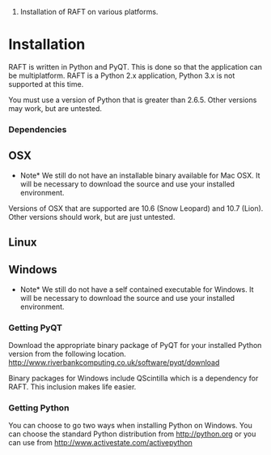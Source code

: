 #Installation of RAFT on various platforms.

= Installation =

RAFT is written in Python and PyQT. This is done so that the application can be multiplatform. RAFT is a Python 2.x application, Python 3.x is not supported at this time. 

You must use a version of Python that is greater than 2.6.5. Other versions may work, but are untested.

=== Dependencies === 


== OSX ==
*Note* We still do not have an installable binary available for Mac OSX. It will be necessary to download the source and use your installed environment. 

Versions of OSX that are supported are 10.6 (Snow Leopard) and 10.7 (Lion). Other versions should work, but are just untested.

== Linux ==

== Windows ==

*Note* We still do not have a self contained executable for Windows. It will be necessary to download the source and use your installed environment.

=== Getting PyQT ===
Download the appropriate binary package of PyQT for your installed Python version from the following location.
http://www.riverbankcomputing.co.uk/software/pyqt/download

Binary packages for Windows include QScintilla which is a dependency for RAFT. This inclusion makes life easier.

=== Getting Python ===
You can choose to go two ways when installing Python on Windows. You can choose the standard Python distribution from http://python.org or you can use {{{ActivePython}}} from {{{ActiveState}}} http://www.activestate.com/activepython